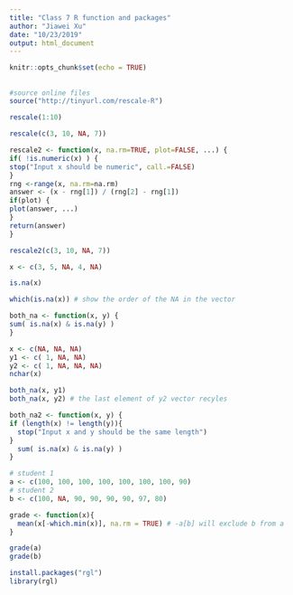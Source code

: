 ```yaml
---
title: "Class 7 R function and packages"
author: "Jiawei Xu"
date: "10/23/2019"
output: html_document
---
```


```r
knitr::opts_chunk$set(echo = TRUE)
```

## 

```r
#source online files
source("http://tinyurl.com/rescale-R")
```

```r
rescale(1:10)
```

```r
rescale(c(3, 10, NA, 7))
```

```r
rescale2 <- function(x, na.rm=TRUE, plot=FALSE, ...) {
if( !is.numeric(x) ) {
stop("Input x should be numeric", call.=FALSE)
}
rng <-range(x, na.rm=na.rm)
answer <- (x - rng[1]) / (rng[2] - rng[1])
if(plot) {
plot(answer, ...)
}
return(answer)
}
```

```r
rescale2(c(3, 10, NA, 7))
```
```r
x <- c(3, 5, NA, 4, NA)

is.na(x)

which(is.na(x)) # show the order of the NA in the vector
```
```r
both_na <- function(x, y) {
sum( is.na(x) & is.na(y) )
}
```

```r
x <- c(NA, NA, NA)
y1 <- c( 1, NA, NA)
y2 <- c( 1, NA, NA, NA)
nchar(x)

both_na(x, y1)
both_na(x, y2) # the last element of y2 vector recyles 
```

```r
both_na2 <- function(x, y) {
if (length(x) != length(y)){
  stop("Input x and y should be the same length")
}
  sum( is.na(x) & is.na(y) )
}
```

```r
# student 1
a <- c(100, 100, 100, 100, 100, 100, 100, 90)
# student 2
b <- c(100, NA, 90, 90, 90, 90, 97, 80)
```

```r
grade <- function(x){
  mean(x[-which.min(x)], na.rm = TRUE) # -a[b] will exclude b from a
}
```

```r
grade(a)
grade(b)
```


```r
install.packages("rgl")
library(rgl)

```
